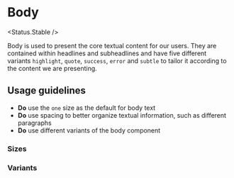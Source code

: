 
# Body

<Status.Stable />

Body is used to present the core textual content for our users. They are contained within headlines and subheadlines
and have five different variants `highlight`, `quote`, `success`, `error` and `subtle` to tailor it according to the content we are
presenting.

<Story id="typography-text--base" />
<Props />

## Usage guidelines

- **Do** use the `one` size as the default for body text
- **Do** use spacing to better organize textual information, such as different paragraphs
- **Do** use different variants of the body component

### Sizes

<Story id="typography-text--sizes" />

### Variants

<Story id="typography-text--variants" />
